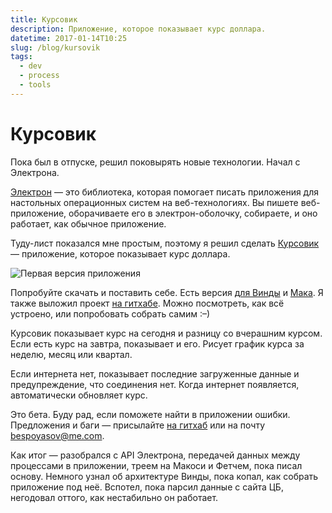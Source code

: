 ```yaml
---
title: Курсовик
description: Приложение, которое показывает курс доллара.
datetime: 2017-01-14T10:25
slug: /blog/kursovik
tags:
  - dev
  - process
  - tools
---
```


# Курсовик

Пока был в отпуске, решил поковырять новые технологии. Начал с Электрона.

[Электрон](https://electron.atom.io/) — это библиотека, которая помогает писать приложения для настольных операционных систем на веб-технологиях. Вы пишете веб-приложение, оборачиваете его в электрон-оболочку, собираете, и оно работает, как обычное приложение.

Туду-лист показался мне простым, поэтому я решил сделать [Курсовик](https://github.com/bespoyasov/kursovik-redux-electron) — приложение, которое показывает курс доллара.

![Первая версия приложения](/img/blog/kursovik-min.jpg)

Попробуйте скачать и поставить себе. Есть версия [для Винды](https://yadi.sk/d/crwaJyz-38qV6X) и [Мака](https://yadi.sk/d/lk63ss2C38qV3N). Я также выложил проект [на гитхабе](https://github.com/bespoyasov/kursovik-redux-electron). Можно посмотреть, как всё устроено, или попробовать собрать самим <nobr>:–)</nobr>

Курсовик показывает курс на сегодня и разницу со вчерашним курсом. Если есть курс на завтра, показывает и его. Рисует график курса за неделю, месяц или квартал.

Если интернета нет, показывает последние загруженные данные и предупреждение, что соединения нет. Когда интернет появляется, автоматически обновляет курс.

Это бета. Буду рад, если поможете найти в приложении ошибки. Предложения и баги — присылайте [на гитхаб](https://github.com/bespoyasov/kursovik-redux-electron/issues) или на почту bespoyasov@me.com.

Как итог — разобрался с API Электрона, передачей данных между процессами в приложении, треем на Макоси и Фетчем, пока писал основу. Немного узнал об архитектуре Винды, пока копал, как собрать приложение под неё. Вспотел, пока парсил данные с сайта ЦБ, негодовал оттого, как нестабильно он работает.
